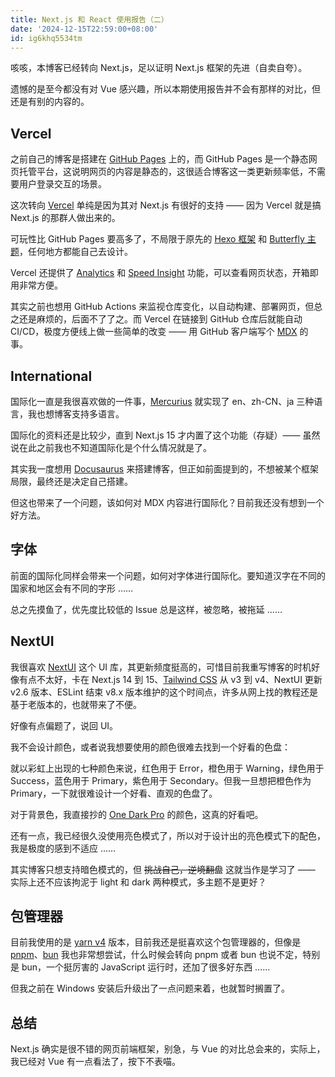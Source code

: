 ```yaml
---
title: Next.js 和 React 使用报告（二）
date: '2024-12-15T22:59:00+08:00'
id: ig6khq5534tm
---
```


咳咳，本博客已经转向 Next.js，足以证明 Next.js 框架的先进（自卖自夸）。

遗憾的是至今都没有对 Vue 感兴趣，所以本期使用报告并不会有那样的对比，但还是有别的内容的。

## Vercel

之前自己的博客是搭建在 [GitHub Pages](https://pages.github.com) 上的，而 GitHub Pages 是一个静态网页托管平台，这说明网页的内容是静态的，这很适合博客这一类更新频率低，不需要用户登录交互的场景。

这次转向 [Vercel](https://vercel.com) 单纯是因为其对 Next.js 有很好的支持 —— 因为 Vercel 就是搞 Next.js 的那群人做出来的。

可玩性比 GitHub Pages 要高多了，不局限于原先的 [Hexo 框架](https://hexo.io) 和 [Butterfly 主题](https://butterfly.js.org)，任何地方都能自己去设计。

Vercel 还提供了 [Analytics](https://vercel.com/docs/analytics) 和 [Speed Insight](https://vercel.com/docs/speed-insights) 功能，可以查看网页状态，开箱即用非常方便。

其实之前也想用 GitHub Actions 来监视仓库变化，以自动构建、部署网页，但总之还是麻烦的，后面不了了之。而 Vercel 在链接到 GitHub 仓库后就能自动 CI/CD，极度方便线上做一些简单的改变 —— 用 GitHub 客户端写个 [MDX](https://mdxjs.com) 的事。

## International

国际化一直是我很喜欢做的一件事，[Mercurius](https://github.com/Cierra-Runis/mercurius) 就实现了 en、zh-CN、ja 三种语言，我也想博客支持多语言。

国际化的资料还是比较少，直到 Next.js 15 才内置了这个功能（存疑）—— 虽然说在此之前我也不知道国际化是个什么情况就是了。

其实我一度想用 [Docusaurus](https://docusaurus.io) 来搭建博客，但正如前面提到的，不想被某个框架局限，最终还是决定自己搭建。

但这也带来了一个问题，该如何对 MDX 内容进行国际化？目前我还没有想到一个好方法。

## 字体

前面的国际化同样会带来一个问题，如何对字体进行国际化。要知道汉字在不同的国家和地区会有不同的字形 ……

总之先摸鱼了，优先度比较低的 Issue 总是这样，被忽略，被拖延 ……

## NextUI

我很喜欢 [NextUI](https://nextui.org) 这个 UI 库，其更新频度挺高的，可惜目前我重写博客的时机好像有点不太好，卡在 Next.js 14 到 15、[Tailwind CSS](https://tailwindcss.com) 从 v3 到 v4、NextUI 更新 v2.6 版本、ESLint 结束 v8.x 版本维护的这个时间点，许多从网上找的教程还是基于老版本的，也就带来了不便。

好像有点偏题了，说回 UI。

我不会设计颜色，或者说我想要使用的颜色很难去找到一个好看的色盘：

就以彩虹上出现的七种颜色来说，红色用于 Error，橙色用于 Warning，绿色用于 Success，蓝色用于 Primary，紫色用于 Secondary。但我一旦想把橙色作为 Primary，一下就很难设计一个好看、直观的色盘了。

对于背景色，我直接抄的 [One Dark Pro](https://binaryify.github.io/OneDark-Pro) 的颜色，这真的好看吧。

还有一点，我已经很久没使用亮色模式了，所以对于设计出的亮色模式下的配色，我是极度的感到不适应 ……

其实博客只想支持暗色模式的，但 ~~挑战自己，逆境翻盘~~ 这就当作是学习了 —— 实际上还不应该拘泥于 light 和 dark 两种模式，多主题不是更好？

## 包管理器

目前我使用的是 [yarn v4](https://yarnpkg.com) 版本，目前我还是挺喜欢这个包管理器的，但像是 [pnpm](https://pnpm.io)、[bun](https://bun.sh) 我也非常想尝试，什么时候会转向 pnpm 或者 bun 也说不定，特别是 bun，一个挺厉害的 JavaScript 运行时，还加了很多好东西 ……

但我之前在 Windows 安装后升级出了一点问题来着，也就暂时搁置了。

## 总结

Next.js 确实是很不错的网页前端框架，别急，与 Vue 的对比总会来的，实际上，我已经对 Vue 有一点看法了，按下不表喵。

